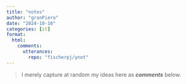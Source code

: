 ```yaml
---
title: "notes"
author: "granPiero"
date: "2024-10-10"
categories: [it]
format: 
  html:
    comments:
      utterances: 
        repo: "fischerpj/ynot"
---
```


> I merely capture at random my ideas here as ***comments*** below.
